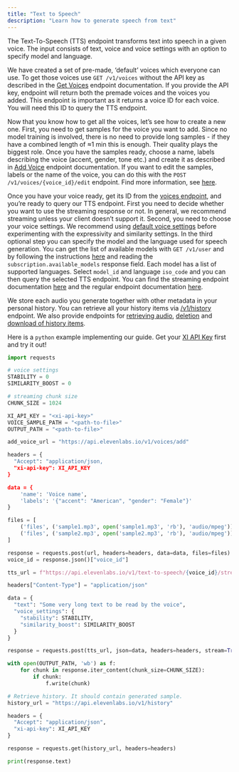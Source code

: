 ```yaml
---
title: "Text to Speech"
description: "Learn how to generate speech from text"
---
```


The Text-To-Speech (TTS) endpoint transforms text into speech in a given voice.
The input consists of text, voice and voice settings with an option to specify model and language.

We have created a set of pre-made, ‘default’ voices which everyone can use. To get those voices use
`GET /v1/voices` without the API key as described in the [Get Voices](/api-reference/voices)
endpoint documentation. If you provide the API key, endpoint will return both the premade voices
and the voices you added. This endpoint is important as it returns a voice ID for each voice.
You will need this ID to query the TTS endpoint.

Now that you know how to get all the voices, let’s see how to create a new one.
First, you need to get samples for the voice you want to add. Since no model training is involved,
there is no need to provide long samples - if they have a combined length of ≈1 min this is enough.
Their quality plays the biggest role. Once you have the samples ready, choose a name,
labels describing the voice (accent, gender, tone etc.) and create it as described in 
[Add Voice](/api-reference/voices-add) endpoint documentation. If you want to edit the samples,
labels or the name of the voice, you can do this with the `POST /v1/voices/{voice_id}/edit`
endpoint. Find more information, see [here](/api-reference/voices-edit).

Once you have your voice ready, get its ID from the [voices endpoint](/api-reference/voices),
and you’re ready to query our TTS endpoint. First you need to decide whether you want to use
the streaming response or not. In general, we recommend streaming unless your client doesn’t
support it. Second, you need to choose your voice settings. We recommend using
[default voice settings](/api-reference/voices-settings-default) before experimenting with
the expressivity and similarity settings. In the third optional step you can specify the model
and the language used for speech generation. You can get the list of available models with
`GET /v1/user` and by following the instructions [here](/api-reference/user) and reading the
`subscription.available_models` response field. Each model has a list of supported languages.
Select `model_id` and language `iso_code` and you can then query the selected TTS endpoint.
You can find the streaming endpoint documentation [here](/api-reference/text-to-speech-stream)
and the regular endpoint documentation [here](/api-reference/text-to-speech).

We store each audio you generate together with other metadata in your personal history.
You can retrieve all your history items via [/v1/history](/api-reference/history) endpoint.
We also provide endpoints for [retrieving audio](/api-reference/history-audio),
[deletion](/api-reference/history-delete) and [download of history items](/api-reference/history-download).

Here is a `python` example implementing our guide. Get your [XI API Key](authentication/01-xi-api-key) first
and try it out!
```python
import requests

# voice settings
STABILITY = 0
SIMILARITY_BOOST = 0

# streaming chunk size
CHUNK_SIZE = 1024

XI_API_KEY = "<xi-api-key>"
VOICE_SAMPLE_PATH = "<path-to-file>"
OUTPUT_PATH = "<path-to-file>"

add_voice_url = "https://api.elevenlabs.io/v1/voices/add"

headers = {
  "Accept": "application/json,
  "xi-api-key": XI_API_KEY
}

data = {
    'name': 'Voice name',
    'labels': '{"accent": "American", "gender": "Female"}'
}

files = [
    ('files', ('sample1.mp3', open('sample1.mp3', 'rb'), 'audio/mpeg')),
    ('files', ('sample2.mp3', open('sample2.mp3', 'rb'), 'audio/mpeg'))
]

response = requests.post(url, headers=headers, data=data, files=files)
voice_id = response.json()["voice_id"]

tts_url = f"https://api.elevenlabs.io/v1/text-to-speech/{voice_id}/stream"

headers["Content-Type"] = "application/json"

data = {
  "text": "Some very long text to be read by the voice",
  "voice_settings": {
    "stability": STABILITY,
    "similarity_boost": SIMILARITY_BOOST
  }
}

response = requests.post(tts_url, json=data, headers=headers, stream=True)

with open(OUTPUT_PATH, 'wb') as f:
    for chunk in response.iter_content(chunk_size=CHUNK_SIZE):
        if chunk:
            f.write(chunk)

# Retrieve history. It should contain generated sample.
history_url = "https://api.elevenlabs.io/v1/history"

headers = {
  "Accept": "application/json",
  "xi-api-key": XI_API_KEY
}

response = requests.get(history_url, headers=headers)

print(response.text)
```